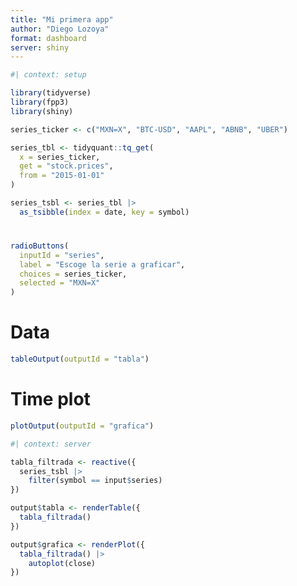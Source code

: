 ```yaml
---
title: "Mi primera app"
author: "Diego Lozoya"
format: dashboard
server: shiny
---
```


```r
#| context: setup

library(tidyverse)
library(fpp3)
library(shiny)

series_ticker <- c("MXN=X", "BTC-USD", "AAPL", "ABNB", "UBER")

series_tbl <- tidyquant::tq_get(
  x = series_ticker,
  get = "stock.prices",
  from = "2015-01-01"
)

series_tsbl <- series_tbl |> 
  as_tsibble(index = date, key = symbol)
```

# {.sidebar}
```r
radioButtons(
  inputId = "series",
  label = "Escoge la serie a graficar",
  choices = series_ticker,
  selected = "MXN=X"
)
```

# Data
```r
tableOutput(outputId = "tabla")
```

# Time plot
```r
plotOutput(outputId = "grafica")
```

```r
#| context: server

tabla_filtrada <- reactive({
  series_tsbl |> 
    filter(symbol == input$series)
})

output$tabla <- renderTable({
  tabla_filtrada()
})

output$grafica <- renderPlot({
  tabla_filtrada() |> 
    autoplot(close)
})
```

